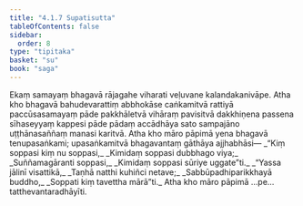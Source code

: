 ```yaml
---
title: "4.1.7 Supatisutta"
tableOfContents: false
sidebar:
  order: 8
type: "tipitaka"
basket: "su"
book: "saga"
---
```



<DynamicBreadcrumb />

<Division number="143" book="saga">

<Paragraph number="800" book="saga">
Ekaṃ samayaṃ bhagavā rājagahe viharati veḷuvane kalandakanivāpe. Atha kho bhagavā bahudevarattiṃ abbhokāse caṅkamitvā rattiyā paccūsasamayaṃ pāde pakkhāletvā vihāraṃ pavisitvā dakkhiṇena passena sīhaseyyaṃ kappesi pāde pādaṃ accādhāya sato sampajāno uṭṭhānasaññaṃ manasi karitvā. Atha kho māro pāpimā yena bhagavā tenupasaṅkami; upasaṅkamitvā bhagavantaṃ gāthāya ajjhabhāsi—
</Paragraph>

<Paragraph number="801" type="verses" book="saga">
_“Kiṃ soppasi kiṃ nu soppasi,_  
_Kimidaṃ soppasi dubbhago viya;_  
_Suññamagāranti soppasi,_  
_Kimidaṃ soppasi sūriye uggate”ti._  

</Paragraph>

<Paragraph number="802" type="verses" book="saga">
_“Yassa jālinī visattikā,_  
_Taṇhā natthi kuhiñci netave;_  
_Sabbūpadhiparikkhayā buddho,_  
_Soppati kiṃ tavettha mārā”ti._  

</Paragraph>

<Paragraph number="803" book="saga">
Atha kho māro pāpimā …pe…  tatthevantaradhāyīti.
</Paragraph>
</Division>